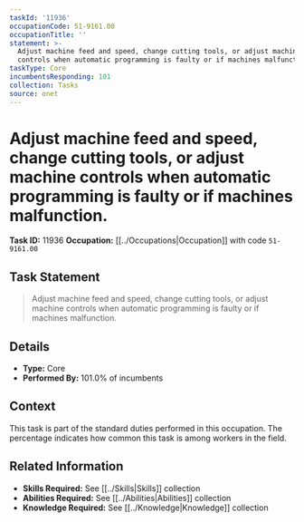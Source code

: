 ```yaml
---
taskId: '11936'
occupationCode: 51-9161.00
occupationTitle: ''
statement: >-
  Adjust machine feed and speed, change cutting tools, or adjust machine
  controls when automatic programming is faulty or if machines malfunction.
taskType: Core
incumbentsResponding: 101
collection: Tasks
source: onet
---
```

# Adjust machine feed and speed, change cutting tools, or adjust machine controls when automatic programming is faulty or if machines malfunction.

**Task ID:** 11936
**Occupation:** [[../Occupations|Occupation]] with code `51-9161.00`

## Task Statement

> Adjust machine feed and speed, change cutting tools, or adjust machine controls when automatic programming is faulty or if machines malfunction.

## Details

- **Type:** Core
- **Performed By:** 101.0% of incumbents

## Context

This task is part of the standard duties performed in this occupation. The percentage indicates how common this task is among workers in the field.

## Related Information

- **Skills Required:** See [[../Skills|Skills]] collection
- **Abilities Required:** See [[../Abilities|Abilities]] collection
- **Knowledge Required:** See [[../Knowledge|Knowledge]] collection
